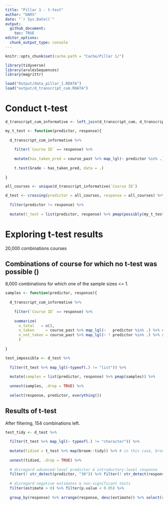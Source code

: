 ```yaml
---
title: "Pillar 1 - t-test"
author: "DARS"
date: "`r Sys.Date()`"
output: 
  github_document:
    toc: TRUE
editor_options: 
  chunk_output_type: console
---
```


```r
knitr::opts_chunk$set(cache.path = "Cache/Pillar 1/")

library(tidyverse)
library(arulesSequences)
library(magrittr)

load("Output/data_pillar_1.RDATA")
load("output/d_transcript_cum.RDATA")
```

# Conduct t-test
```r
d_transcript_cum_informative <- left_join(d_transcript_cum, d_transcript_informative, by = c("sequenceID" = "Student ID", "eventID" = "time"))

my_t_test <- function(predictor, response){
  
  d_transcript_cum_informative %>%
    
    filter(`Course ID` == response) %>%
    
    mutate(has_taken_pred = course_past %>% map_lgl(~ predictor %in% .)) %>% # create two groups: (i) have taken the predictor (ii) have not takne predictor
    
    t.test(Grade ~ has_taken_pred, data = .)
  
}
```

```r
all_courses <- unique(d_transcript_informative$`Course ID`)

d_test <- crossing(predictor = all_courses, response = all_courses) %>%
  
  filter(predictor != response) %>%
  
  mutate(t_test = list(predictor, response) %>% pmap(possibly(my_t_test, otherwise = "only one sample for t test")))
```

# Exploring t-test results

20,000 combinations courses

## Combinations of course for which no t-test was possible ()

8,000 combinations for which one of the sample sizes <= 1.

```r
samples <- function(predictor, response){
  
  d_transcript_cum_informative %>%
    
    filter(`Course ID` == response) %>%
    
    summarize(
      n_total   = n(),
      n_taken     = course_past %>% map_lgl(~   predictor %in% .) %>% sum,
      n_not_taken = course_past %>% map_lgl(~ ! predictor %in% .) %>% sum
      )
  
}

test_impossible <- d_test %>% 
  
  filter(t_test %>% map_lgl(~typeof(.) != "list")) %>%
  
  mutate(samples = list(predictor, response) %>% pmap(samples)) %>%
  
  unnest(samples, .drop = TRUE) %>%
  
  select(response, predictor, everything())
```

## Results of t-test

After filtering, 154 combinations left.

```r
test_tidy <- d_test %>%
  
  filter(t_test %>% map_lgl(~ typeof(.) != "character")) %>%
  
  mutate(tidied = t_test %>% map(broom::tidy)) %>% # in this case, broom::tidy and broom::glance yield the same results. broom::augment does not work.
  
  unnest(tidied, .drop = TRUE) %>%
  
  # disregard advanced-level predictor & introductory-level response
  filter(! str_detect(predictor, "30")) %>% filter(! str_detect(response, "10")) %>%
  
  # disregard negative estimates & non-significant tests
  filter(estimate > 0) %>% filter(p.value < 0.05) %>%
  
  group_by(response) %>% arrange(response, desc(estimate)) %>% select(response, predictor, everything())
```
